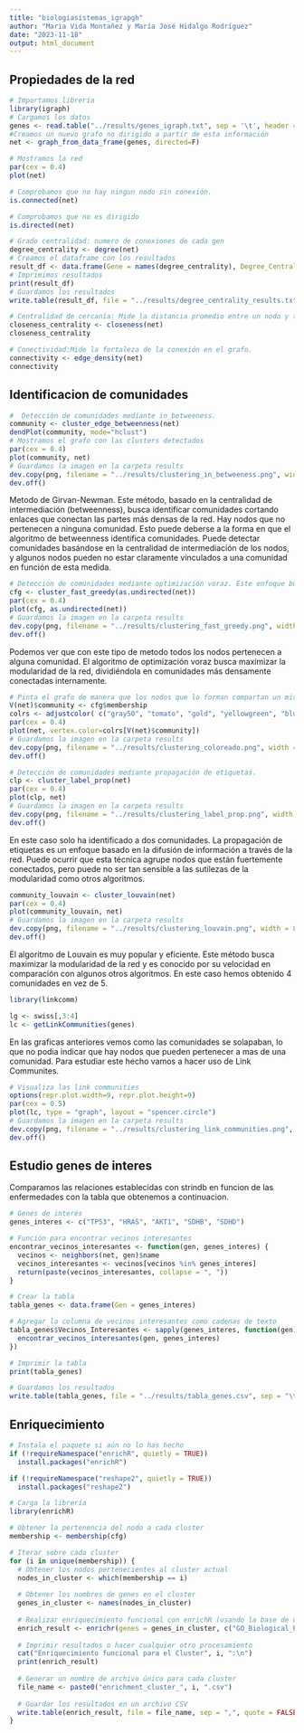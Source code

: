 ```yaml
---
title: "biologiasistemas_igrapgh"
author: "Maria Vida Montañez y María José Hidalgo Rodríguez"
date: "2023-11-18"
output: html_document
---
```


## Propiedades de la red

```r
# Importamos libreria
library(igraph)
# Cargamos los datos
genes <- read.table("../results/genes_igraph.txt", sep = '\t', header = FALSE, stringsAsFactors = FALSE)
#Creamos un nuevo grafo no dirigido a partir de esta información
net <- graph_from_data_frame(genes, directed=F)
```

```r
# Mostramos la red
par(cex = 0.4)
plot(net)
```

```r
# Comprobamos que no hay ningun nodo sin conexión.
is.connected(net)
```

```r
# Comprobamos que no es dirigido
is.directed(net)
```

```r
# Grado centralidad: numero de conexiones de cada gen
degree_centrality <- degree(net)
# Creamos el dataframe con los resultados
result_df <- data.frame(Gene = names(degree_centrality), Degree_Centrality = degree_centrality)
# Imprimimos resultados
print(result_df)
# Guardamos los resultados
write.table(result_df, file = "../results/degree_centrality_results.txt", sep = "\t", quote = FALSE, row.names = FALSE)
```

```r
# Centralidad de cercanía: Mide la distancia promedio entre un nodo y todos los demás nodos
closeness_centrality <- closeness(net)
closeness_centrality
```

```r
# Conectividad:Mide la fortaleza de la conexión en el grafo.
connectivity <- edge_density(net)
connectivity
```

## Identificacion de comunidades

```r
#  Detección de comunidades mediante in_betweeness.
community <- cluster_edge_betweenness(net)
dendPlot(community, mode="hclust")
# Mostramos el grafo con las clusters detectados
par(cex = 0.4)
plot(community, net)
# Guardamos la imagen en la carpeta results
dev.copy(png, filename = "../results/clustering_in_betweeness.png", width = 800, height = 600)  
dev.off()
```

Metodo de Girvan-Newman. Este método, basado en la centralidad de intermediación (betweenness), busca identificar comunidades cortando enlaces que conectan las partes más densas de la red. Hay nodos que no pertenecen a ninguna comunidad. Esto puede deberse a la forma en que el algoritmo de betweenness identifica comunidades. Puede detectar comunidades basándose en la centralidad de intermediación de los nodos, y algunos nodos pueden no estar claramente vinculados a una comunidad en función de esta medida.

```r
# Detección de comunidades mediante optimización voraz. Este enfoque busca la modularidad de la red
cfg <- cluster_fast_greedy(as.undirected(net))
par(cex = 0.4)
plot(cfg, as.undirected(net))
# Guardamos la imagen en la carpeta results
dev.copy(png, filename = "../results/clustering_fast_greedy.png", width = 800, height = 600)  
dev.off()
```

Podemos ver que con este tipo de metodo todos los nodos pertenecen a alguna comunidad. El algoritmo de optimización voraz busca maximizar la modularidad de la red, dividiéndola en comunidades más densamente conectadas internamente.

```r
# Pinta el grafo de manera que los nodos que lo forman compartan un mismo color si pertenecen a la misma comunidad.
V(net)$community <- cfg$membership
colrs <- adjustcolor( c("gray50", "tomato", "gold", "yellowgreen", "blue"), alpha=.6)
par(cex = 0.4)
plot(net, vertex.color=colrs[V(net)$community])
# Guardamos la imagen en la carpeta results
dev.copy(png, filename = "../results/clustering_coloreado.png", width = 800, height = 600)  
dev.off()
```

```r
# Detección de comunidades mediante propagación de etiquetas.
clp <- cluster_label_prop(net)
par(cex = 0.4)
plot(clp, net)
# Guardamos la imagen en la carpeta results
dev.copy(png, filename = "../results/clustering_label_prop.png", width = 800, height = 600)  
dev.off()
```

En este caso solo ha identificado a dos comunidades. La propagación de etiquetas es un enfoque basado en la difusión de información a través de la red. Puede ocurrir que esta técnica agrupe nodos que están fuertemente conectados, pero puede no ser tan sensible a las sutilezas de la modularidad como otros algoritmos.

```r
community_louvain <- cluster_louvain(net)
par(cex = 0.4)
plot(community_louvain, net)
# Guardamos la imagen en la carpeta results
dev.copy(png, filename = "../results/clustering_louvain.png", width = 800, height = 600)  
dev.off()
```

El algoritmo de Louvain es muy popular y eficiente. Este método busca maximizar la modularidad de la red y es conocido por su velocidad en comparación con algunos otros algoritmos. En este caso hemos obtenido 4 comunidades en vez de 5.

```r
library(linkcomm)

lg <- swiss[,3:4]
lc <- getLinkCommunities(genes)


```

En las graficas anteriores vemos como las comunidades se solapaban, lo que no podia indicar que hay nodos que pueden pertenecer a mas de una comunidad. Para estudiar este hecho vamos a hacer uso de Link Communites.

```r
# Visualiza las link communities
options(repr.plot.width=9, repr.plot.height=9)
par(cex = 0.5)
plot(lc, type = "graph", layout = "spencer.circle")
# Guardamos la imagen en la carpeta results
dev.copy(png, filename = "../results/clustering_link_communities.png", width = 800, height = 600)  
dev.off()
```

## Estudio genes de interes

Comparamos las relaciones establecidas con strindb en funcion de las enfermedades con la tabla que obtenemos a continuacion.

```r
# Genes de interés
genes_interes <- c("TP53", "HRAS", "AKT1", "SDHB", "SDHD")

# Función para encontrar vecinos interesantes
encontrar_vecinos_interesantes <- function(gen, genes_interes) {
  vecinos <- neighbors(net, gen)$name
  vecinos_interesantes <- vecinos[vecinos %in% genes_interes]
  return(paste(vecinos_interesantes, collapse = ", "))
}

# Crear la tabla
tabla_genes <- data.frame(Gen = genes_interes)

# Agregar la columna de vecinos interesantes como cadenas de texto
tabla_genes$Vecinos_Interesantes <- sapply(genes_interes, function(gen) {
  encontrar_vecinos_interesantes(gen, genes_interes)
})

# Imprimir la tabla
print(tabla_genes)

# Guardamos los resultados
write.table(tabla_genes, file = "../results/tabla_genes.csv", sep = "\t", quote = FALSE, row.names = FALSE)
```

## Enriquecimiento

```r
# Instala el paquete si aún no lo has hecho
if (!requireNamespace("enrichR", quietly = TRUE))
  install.packages("enrichR")

if (!requireNamespace("reshape2", quietly = TRUE))
  install.packages("reshape2")

# Carga la librería
library(enrichR)

# Obtener la pertenencia del nodo a cada cluster
membership <- membership(cfg)

# Iterar sobre cada cluster
for (i in unique(membership)) {
  # Obtener los nodos pertenecientes al cluster actual
  nodes_in_cluster <- which(membership == i)
  
  # Obtener los nombres de genes en el cluster
  genes_in_cluster <- names(nodes_in_cluster)
  
  # Realizar enriquecimiento funcional con enrichR (usando la base de datos GO como ejemplo)
  enrich_result <- enrichr(genes = genes_in_cluster, c("GO_Biological_Process_2021"))
  
  # Imprimir resultados o hacer cualquier otro procesamiento
  cat("Enriquecimiento funcional para el Cluster", i, ":\n")
  print(enrich_result)
  
  # Generar un nombre de archivo único para cada cluster
  file_name <- paste0("enrichment_cluster_", i, ".csv")
  
  # Guardar los resultados en un archivo CSV
  write.table(enrich_result, file = file_name, sep = ",", quote = FALSE, col.names = TRUE, row.names = FALSE)
}


```
